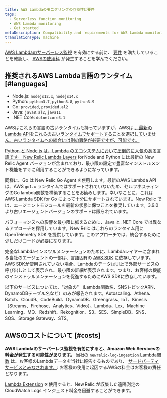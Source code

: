 ```yaml
---
title: AWS Lambdaのモニタリングの互換性と要件
tags:
  - Serverless function monitoring
  - AWS Lambda monitoring
  - Get started
metaDescription: Compatibility and requirements for AWS Lambda monitoring with New Relic.
translationType: machine
---
```


[AWS Lambdaのサーバーレス監視](/docs/serverless-function-monitoring/aws-lambda-monitoring/enable-lambda-monitoring) を有効にする前に、 [要件](#languages) を満たしていることを確認し、 [AWSの使用料](#costs) が発生することを学んでください。

## 推奨されるAWS Lambda言語のランタイム [#languages]

* Node.js: `nodejs12.x`, `nodejs14.x`
* Python: `python3.7`, `python3.8`, `python3.9`
* Go: `provided`, `provided.al2`
* Java: `java8.al2`, `java11`
* .NET Core: `dotnetcore3.1`

AWSはこれらの言語の古いランタイムも持っていますが、AWSは [、最新のLambda APIをこれらの古いランタイムでサポートすることを選択していません。古いランタイムへの統合には別の戦略が必要ですが、可能です。](https://docs.aws.amazon.com/lambda/latest/dg/runtimes-extensions-api.html)

[](https://docs.aws.amazon.com/lambda/latest/dg/runtimes-extensions-api.html)

[Python と Node.js は、Lambda のエコシステムにおいて圧倒的に人気のある言語です。 ](https://docs.aws.amazon.com/lambda/latest/dg/runtimes-extensions-api.html)[New Relic Lambda Layers](https://layers.newrelic-external.com/) for Node and Python には最新の New Relic Agent バージョンが含まれており、最小限の設定で豊富なインストルメント機能をすぐに利用することができるようになっています。

同様に、Go は New Relic Go Agent を使用します。最新のAWS Lambda APIは、AWS `go1.x` ランタイムではサポートされていないため、セルフホスティングのGo lambda関数を構築することをお勧めします。幸いなことに、これは AWS Lambda SDK for Go によって十分にサポートされています。New Relic では、エージェントモジュールを最新の状態に保つことを推奨しています。3.9.0より古いエージェントバージョンのサポートは限られています。

パフォーマンスへの影響を最小限に抑えるために、Java と .NET Core では異なるアプローチを採用しています。New Relic はこれらのランタイム用に OpenTelemetry SDK を提供しています。このアプローチでは、統合するために少しだけコードが必要になります。

完全なLambdaインスツルメンテーションのために、Lambdaレイヤーに含まれる当社のエージェントの一部は、言語固有の [AWS SDK](https://aws.amazon.com/tools/#sdk) に依存しています。AWS SDKが使用されていない場合、LambdaのデータはUI上で外部サービスの呼び出しとして表示され、最小限の詳細が表示されます。つまり、お客様の機能のインストゥルメンテーションを促進するためにAWS SDKに依存しています。

以下のサービスについては、"対象の" （Lambda関数名、SNSトピックARN、DynamoDBテーブル名など）のみが報告されます。Autoscaling、Athena、Batch、Cloud9、CodeBuild、DynamoDB、Greengrass、IoT、Kinesis（Streams、Firehose、Analytics、Video）、Lambda、Lex、Machine Learning、MQ、Redshift、Rekognition、S3、SES、SimpleDB、SNS、SQS、Storage Gateway、STS。

## AWSのコストについて [#costs]

**AWS Lambdaのサーバーレス監視を有効にすると、Amazon Web Servicesの料金が発生する可能性があります。** 当社の [`newrelic-log-ingestion` Lambda関数](/docs/install-enable-new-relics-monitoring-aws-lambda#manual-nr-lambda) は、お客様のLambdaデータを当社に報告するものであり、 [サードパーティサービスとみなされます。](/docs/licenses/license-information/acceptable-use-policy/acceptable-use-policy): お客様の使用に起因するAWSの料金はお客様の責任となります。

[Lambda Extension](https://github.com/newrelic/newrelic-lambda-extension) を使用すると、New Relic が収集した遠隔測定の CloudWatch Logs インジェスト料金を回避することができます。
